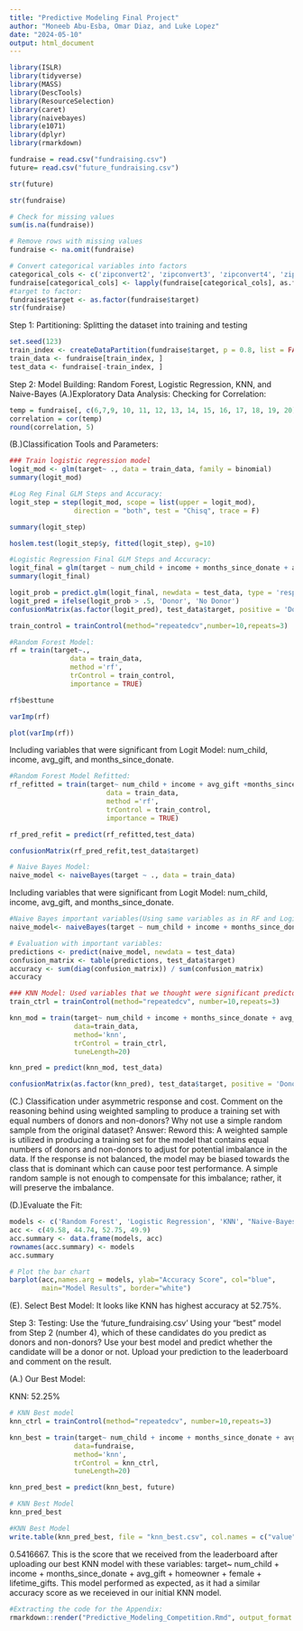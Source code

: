 ```yaml
---
title: "Predictive Modeling Final Project"
author: "Moneeb Abu-Esba, Omar Diaz, and Luke Lopez"
date: "2024-05-10"
output: html_document
---
```

```r
library(ISLR)
library(tidyverse)
library(MASS)
library(DescTools)
library(ResourceSelection)
library(caret)
library(naivebayes)
library(e1071)
library(dplyr)
library(rmarkdown)
```

```r

fundraise = read.csv("fundraising.csv")
future= read.csv("future_fundraising.csv")
```


```r
str(future)
```

```r
str(fundraise)
```

```r
# Check for missing values
sum(is.na(fundraise))

# Remove rows with missing values
fundraise <- na.omit(fundraise)

# Convert categorical variables into factors
categorical_cols <- c('zipconvert2', 'zipconvert3', 'zipconvert4', 'zipconvert5', 'homeowner', 'female')
fundraise[categorical_cols] <- lapply(fundraise[categorical_cols], as.factor)
#target to factor:
fundraise$target <- as.factor(fundraise$target)
str(fundraise)
```
Step 1: Partitioning: 
Splitting the dataset into training and testing
```r
set.seed(123)
train_index <- createDataPartition(fundraise$target, p = 0.8, list = FALSE)
train_data <- fundraise[train_index, ]
test_data <- fundraise[-train_index, ]
```
Step 2: Model Building: Random Forest, Logistic Regression, KNN, and Naive-Bayes
(A.)Exploratory Data Analysis: Checking for Correlation:

```r
temp = fundraise[, c(6,7,9, 10, 11, 12, 13, 14, 15, 16, 17, 18, 19, 20)]
correlation = cor(temp)
round(correlation, 5)
```

(B.)Classification Tools and Parameters:
```r
### Train logistic regression model
logit_mod <- glm(target~ ., data = train_data, family = binomial)
summary(logit_mod)
```

```r
#Log Reg Final GLM Steps and Accuracy:
logit_step = step(logit_mod, scope = list(upper = logit_mod),
                direction = "both", test = "Chisq", trace = F)

summary(logit_step)
```
```r
hoslem.test(logit_step$y, fitted(logit_step), g=10)
```


```r
#Logistic Regression Final GLM Steps and Accuracy:
logit_final = glm(target ~ num_child + income + months_since_donate + avg_gift, data = train_data, family = 'binomial')
summary(logit_final)
```
```r
logit_prob = predict.glm(logit_final, newdata = test_data, type = 'response')
logit_pred = ifelse(logit_prob > .5, 'Donor', 'No Donor')
confusionMatrix(as.factor(logit_pred), test_data$target, positive = 'Donor')
```




```r
train_control = trainControl(method="repeatedcv",number=10,repeats=3)
```

```r
#Random Forest Model:
rf = train(target~.,
               data = train_data,
               method ='rf',
               trControl = train_control,
               importance = TRUE)
```

```r
rf$besttune
```

```r
varImp(rf)
```

```r
plot(varImp(rf))
```


Including variables that were significant from Logit Model: num_child, income, avg_gift, and months_since_donate.

```r
#Random Forest Model Refitted:
rf_refitted = train(target~ num_child + income + avg_gift +months_since_donate ,
                        data = train_data,
                        method ='rf',
                        trControl = train_control,
                        importance = TRUE)
```





```r
rf_pred_refit = predict(rf_refitted,test_data)
```


```r
confusionMatrix(rf_pred_refit,test_data$target)
```

```r
# Naive Bayes Model:
naive_model <- naiveBayes(target ~ ., data = train_data)
```


Including variables that were significant from Logit Model: num_child, income, avg_gift, and months_since_donate.
```r
#Naive Bayes important variables(Using same variables as in RF and Logit Model):
naive_model<- naiveBayes(target ~ num_child + income + months_since_donate + avg_gift, data = train_data)
```


```r

# Evaluation with important variables:
predictions <- predict(naive_model, newdata = test_data)
confusion_matrix <- table(predictions, test_data$target)
accuracy <- sum(diag(confusion_matrix)) / sum(confusion_matrix)
accuracy
```

```r
### KNN Model: Used variables that we thought were significant predictors:
train_ctrl = trainControl(method="repeatedcv", number=10,repeats=3)

knn_mod = train(target~ num_child + income + months_since_donate + avg_gift + homeowner + female + lifetime_gifts,
                data=train_data,
                method='knn',
                trControl = train_ctrl,
                tuneLength=20)

knn_pred = predict(knn_mod, test_data)

confusionMatrix(as.factor(knn_pred), test_data$target, positive = 'Donor')
```


(C.) Classification under asymmetric response and cost. Comment on the reasoning behind using weighted sampling to produce a training set with equal numbers of donors and non-donors? 
Why not use a simple random sample from the original dataset?
Answer: Reword this: A weighted sample is utilized in producing a training set for the model that contains equal numbers of donors and non-donors to adjust for potential imbalance in the data. If the response is not balanced, the model may be biased towards the class that is dominant which can cause poor test performance. A simple random sample is not enough to compensate for this imbalance; rather, it will preserve the imbalance.

(D.)Evaluate the Fit:
```r
models <- c('Random Forest', 'Logistic Regression', 'KNN', "Naive-Bayes")
acc <- c(49.58, 44.74, 52.75, 49.9)
acc.summary <- data.frame(models, acc)
rownames(acc.summary) <- models
acc.summary
```

```r
# Plot the bar chart 
barplot(acc,names.arg = models, ylab="Accuracy Score", col="blue",
        main="Model Results", border="white")
```

(E). Select Best Model:
It looks like KNN has highest accuracy at 52.75%.

Step 3: Testing: Use the 'future_fundraising.csv'
Using your “best” model from Step 2 (number 4), which of these candidates do you predict as donors and non-donors? Use your best model and predict whether the candidate will be a donor or not. Upload your prediction to the leaderboard and comment on the result.



(A.) Our Best Model:

KNN: 52.25%
```r
# KNN Best model
knn_ctrl = trainControl(method="repeatedcv", number=10,repeats=3)

knn_best = train(target~ num_child + income + months_since_donate + avg_gift + homeowner + female + lifetime_gifts ,
                data=fundraise,
                method='knn',
                trControl = knn_ctrl,
                tuneLength=20)

knn_pred_best = predict(knn_best, future)
```

```r
# KNN Best Model
knn_pred_best
```


```r
#KNN Best Model
write.table(knn_pred_best, file = "knn_best.csv", col.names = c("value"), row.names = FALSE)
```

0.5416667. This is the score that we received from the leaderboard after uploading our best KNN model with these variables: target~ num_child + income + months_since_donate + avg_gift + homeowner + female + lifetime_gifts. This model performed as expected, as it had a similar accuracy score as we receieved in our initial KNN model.


```r
#Extracting the code for the Appendix:
rmarkdown::render("Predictive_Modeling_Competition.Rmd", output_format = "word_document")
```



